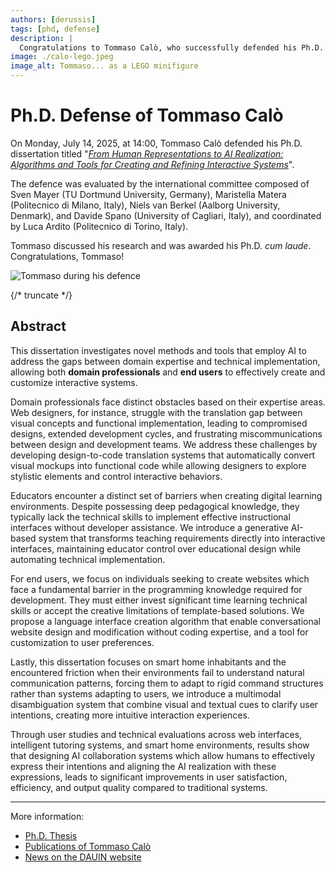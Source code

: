 ```yaml
---
authors: [derussis]
tags: [phd, defense]
description: |
  Congratulations to Tommaso Calò, who successfully defended his Ph.D. thesis on "From Human Representations to AI Realization: Algorithms and Tools for Creating and Refining Interactive Systems"!
image: ./calo-lego.jpeg
image_alt: Tommaso... as a LEGO minifigure
---
```


# Ph.D. Defense of Tommaso Calò

On Monday, July 14, 2025, at 14:00, Tommaso Calò defended his Ph.D. dissertation titled "[_From Human Representations to AI Realization: Algorithms and Tools for Creating and Refining Interactive Systems_](https://hdl.handle.net/11583/3001917)".

The defence was evaluated by the international committee composed of Sven Mayer (TU Dortmund University, Germany), Maristella Matera (Politecnico di Milano, Italy), Niels van Berkel (Aalborg University, Denmark), and Davide Spano (University of Cagliari, Italy), and coordinated by Luca Ardito (Politecnico di Torino, Italy).

Tommaso discussed his research and was awarded his Ph.D. _cum laude_. Congratulations, Tommaso!

<p className="text--center"><img src={discussion} style={{maxWidth: "600px"}} alt="Tommaso during his defence"></img></p>

{/* truncate */}

## Abstract

This dissertation investigates novel methods and tools that employ AI to address the gaps between domain expertise and technical implementation, allowing both **domain professionals** and **end users** to effectively create and customize interactive systems.

Domain professionals face distinct obstacles based on their expertise areas. 
Web designers, for instance, struggle with the translation gap between visual concepts and functional implementation, leading to compromised designs, extended development cycles, and frustrating miscommunications between design and development teams. We address these challenges by developing design-to-code translation systems that automatically convert visual mockups into functional code while allowing designers to explore stylistic elements and control interactive behaviors.

Educators encounter a distinct set of barriers when creating digital learning environments. Despite possessing deep pedagogical knowledge, they typically lack the technical skills to implement effective instructional interfaces without developer assistance. We introduce a generative AI-based system that transforms teaching requirements directly into interactive interfaces, maintaining educator control over educational design while automating technical implementation.

For end users, we focus on individuals seeking to create websites which face a fundamental barrier in the programming knowledge required for development. They must either invest significant time learning technical skills or accept the creative limitations of template-based solutions. We propose a language interface creation algorithm that enable conversational website design and modification without coding expertise, and a tool for customization to user preferences. 

Lastly, this dissertation focuses on smart home inhabitants and the encountered friction when their environments fail to understand natural communication patterns, forcing them to adapt to rigid command structures rather than systems adapting to users, we introduce a multimodal disambiguation system that combine visual and textual cues to clarify user intentions, creating more intuitive interaction experiences.

Through user studies and technical evaluations across web interfaces, intelligent tutoring systems, and smart home environments, results show that designing AI collaboration systems which allow humans to effectively express their intentions and aligning the AI realization with these expressions, leads to significant improvements in user satisfaction, efficiency, and output quality compared to traditional systems.
 
---

More information:

* [Ph.D. Thesis](https://hdl.handle.net/11583/3001917)
* [Publications of Tommaso Calò](https://iris.polito.it/cris/rp/rp77208)
* [News on the DAUIN website](https://www.dauin.polito.it/en/news/(idnews)/26402)
